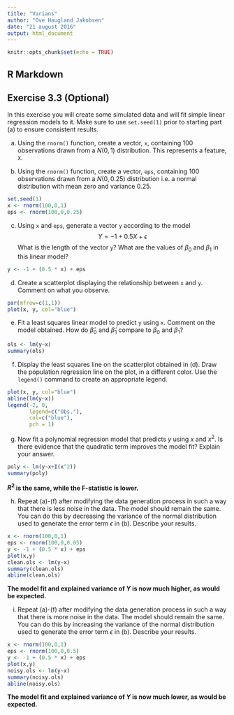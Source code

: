 ```yaml
---
title: "Varians"
author: "Ove Haugland Jakobsen"
date: "21 august 2016"
output: html_document
---
```


```r
knitr::opts_chunk$set(echo = TRUE)
```

## R Markdown

## Exercise 3.3 (Optional)

In this exercise you will create some simulated data and will fit simple linear regression models to it. Make sure to use `set.seed(1)` prior to starting part (a) to ensure consistent results.

(a) Using the `rnorm()` function, create a vector, `x`, containing 100 observations drawn from a $N(0,1)$ distribution. This represents a feature, `X`.

(b) Using the `rnorm()` function, create a vector, `eps`, containing 100 observations drawn from a $N(0,0.25)$ distribution i.e. a normal distribution with mean zero and variance 0.25.

```r
set.seed(1)
x <- rnorm(100,0,1)
eps <- rnorm(100,0,0.25)
```

(c) Using `x` and `eps`, generate a vector `y` according to the model
$$Y = -1 + 0.5X + \epsilon$$
What is the length of the vector `y`? What are the values of $\beta_0$ and $\beta_1$ in this linear model?

```r
y <- -1 + (0.5 * x) + eps
```

(d) Create a scatterplot displaying the relationship between `x` and `y`. Comment on what you observe.

```r
par(mfrow=c(1,1))
plot(x, y, col="blue")
```

(e) Fit a least squares linear model to predict `y` using `x`. Comment on the model obtained. How do $\hat{\beta}_0$ and $\hat{\beta}_1$ compare to $\beta_0$ and $\beta_1$?

```r
ols <- lm(y~x)
summary(ols)
```

(f) Display the least squares line on the scatterplot obtained in (d). Draw the population regression line on the plot, in a different color. Use the `legend()` command to create an appropriate legend.

```r
plot(x, y, col="blue")
abline(lm(y~x))
legend(-2, 0,
       legend=c("Obs."),
       col=c("blue"),
       pch = 1)
```

(g) Now fit a polynomial regression model that predicts $y$ using $x$ and $x^2$. Is there evidence that the quadratic term improves the model fit? Explain your answer.

```r
poly <- lm(y~x+I(x^2))
summary(poly)
```

**$R^2$ is the same, while the F-statistic is lower.**

(h) Repeat (a)-(f) after modifying the data generation process in such a way that there is less noise in the data. The model should remain the same. You can do this by decreasing the variance of the normal distribution used to generate the error term $\epsilon$ in (b). Describe your results.

```r
x <- rnorm(100,0,1)
eps <- rnorm(100,0,0.05)
y <- -1 + (0.5 * x) + eps
plot(x,y)
clean.ols <- lm(y~x)
summary(clean.ols)
abline(clean.ols)
```

**The model fit and explained variance of $Y$ is now much higher, as would be expected.**

(i) Repeat (a)-(f) after modifying the data generation process in such a way that there is more noise in the data. The model should remain the same. You can do this by increasing the variance of the normal distribution used to generate the error term $\epsilon$ in (b). Describe your results.

```r
x <- rnorm(100,0,1)
eps <- rnorm(100,0,0.5)
y <- -1 + (0.5 * x) + eps
plot(x,y)
noisy.ols <- lm(y~x)
summary(noisy.ols)
abline(noisy.ols)
```

**The model fit and explained variance of $Y$ is now much lower, as would be expected.**